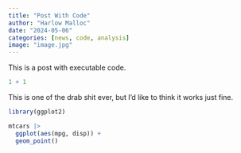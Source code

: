 ```yaml
---
title: "Post With Code"
author: "Harlow Malloc"
date: "2024-05-06"
categories: [news, code, analysis]
image: "image.jpg"
---
```


This is a post with executable code.

```r
1 + 1
```

This is one of the drab shit ever, but I'd like to think it works just fine.

```r
library(ggplot2)

mtcars |> 
  ggplot(aes(mpg, disp)) +
  geom_point()
```
